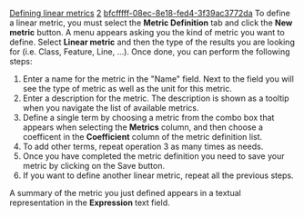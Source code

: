[[Property:title|Defining linear metrics]]
[[Property:weight|2]]
[[Property:uuid|bfcfffff-08ec-8e18-fed4-3f39ac3772da]]
To define a linear metric, you must select the '''Metric Definition''' tab and click the '''New metric''' button. A menu appears asking you the kind of metric you want to define. Select '''Linear metric''' and then the type of the results you are looking for (i.e. Class, Feature, Line, ...). Once done, you can perform the following steps:
# Enter a name for the metric in the "Name" field. Next to the field you will see the type of metric as well as the unit for this metric.
# Enter a description for the metric. The description is shown as a tooltip when you navigate the list of available metrics.
# Define a single term by choosing a metric from the combo box that appears when selecting the '''Metrics''' column, and then choose a coefficent in the '''Coefficient''' column of the metric definition list.
# To add other terms, repeat operation 3 as many times as needs.
# Once you have completed the metric definition you need to save your metric by clicking on the Save button.
# If you want to define another linear metric, repeat all the previous steps.

A summary of the metric you just defined appears in a textual representation in the '''Expression''' text field.

{{seealso|<br/>
[[Managing new metrics|Managing metrics]]  <br/>
}}




